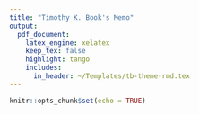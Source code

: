 ```yaml
---
title: "Timothy K. Book's Memo"
output:
  pdf_document:
    latex_engine: xelatex
    keep_tex: false
    highlight: tango
    includes:
      in_header: ~/Templates/tb-theme-rmd.tex
---
```


```r
knitr::opts_chunk$set(echo = TRUE)
```
